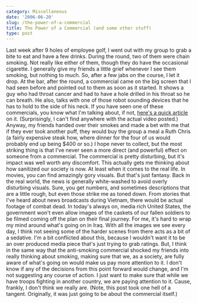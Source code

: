 ```yaml
---
category: Miscellaneous
date: '2006-06-20'
slug: /the-power-of-a-commercial
title: The Power of a Commercial (and some other stuff)
type: post
---
```



Last week after 9 holes of employee golf, I went out with my group
to grab a bite to eat and have a few drinks. During the round, two
of them were chain smoking. Not really like either of them, though
they do have the occasional cigarette. I generally give my friends
a little grief whenever I see them smoking, but nothing to much.
So, after a few jabs on the course, I let it drop. At the bar,
after the round, a commercial came on the big screen that I had
seen before and pointed out to them as soon as it started. It shows
a guy who had throat cancer and had to have a hole drilled in his
throat so he can breath. He also, talks with one of those robot
sounding devices that he has to hold to the side of his neck. If
you have seen one of these commercials, you know what I'm talking
about, if not,
[here's a quick article](http://abcnews.go.com/GMA/story?id=2078894&page=1)
on it. (Surprisingly, I can't find anywhere with the actual video
posted.) Anyway, my friends handed over their smokes and made a bet
with me that if they ever took another puff, they would buy the
group a meal a Ruth Chris (a fairly expensive steak how, where
dinner for the four of us would probably end up being $400 or so.)
I hope never to collect, but the most striking thing is that I've
never seen a more direct (and powerful) effect on someone from a
commercial. The commercial is pretty disturbing, but it's impact
was well worth any discomfort. This actually gets me thinking about
how sanitized our society is now. At least when it comes to the
real life. In movies, you can find amazingly gory visuals. But
that's just fantasy. Back in the real world, the news is generally
white-washed to avoid overly disturbing visuals. Sure, you get
numbers, and sometimes descriptions that are a little rough, but
even those strike me as toned down. From stories that I've heard
about news broadcasts during Vietnam, there would be actual footage
of combat dead. In today's always on, media rich United States, the
government won't even allow images of the caskets of our fallen
soldiers to be filmed coming off the plan on their final journey.
For me, it's hard to wrap my mind around what's going on in Iraq.
With all the images we see every day, I think not seeing some of
the harder scenes from there acts as a bit of a sedative. I'm a bit
conflicted about this, because I wouldn't want it to be an over
produced media piece that's just trying to grab ratings. But, I
think in the same way that the anti-smoking commercial shocked my
friends into really thinking about smoking, making sure that we, as
a society, are fully aware of what's going on would make us pay
more attention to it. I don't know if any of the decisions from
this point forward would change, and I'm not suggesting any course
of action. I just want to make sure that while we have troops
fighting in another country, we are paying attention to it. Cause,
frankly, I don't think we really are. (Note, this post took one
hell of a tangent. Originally, it was just going to be about the
commercial itself.)